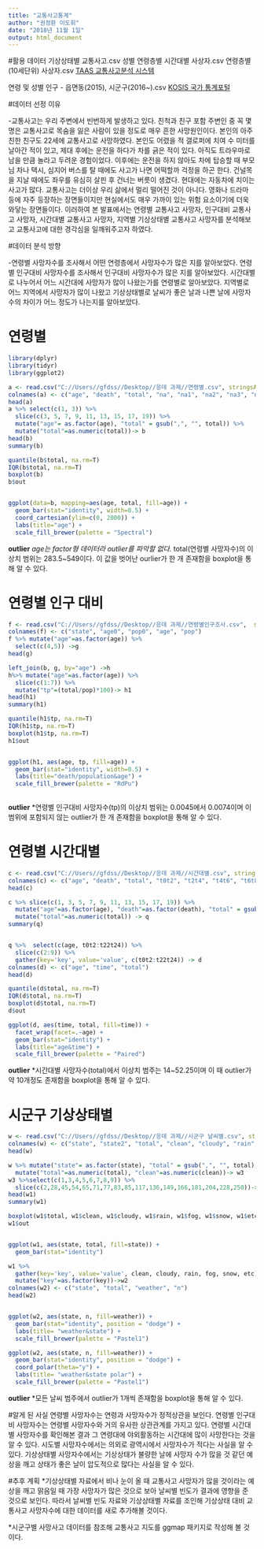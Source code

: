 ```yaml
---
title: "교통사고통계"
author: "권정환 이도휘"
date: "2018년 11월 1일"
output: html_document
---
```


#활용 데이터
기상상태별 교통사고.csv
성별 연령층별 시간대별 사상자.csv
연령층별(10세단위) 사상자.csv
[TAAS 교통사고분석 시스템](http://taas.koroad.or.kr/)

연령 및 성별 인구 - 읍면동(2015), 시군구(2016~).csv
[KOSIS 국가 통계포털](http://kosis.kr/index/index.do)

#데이터 선정 이유

-교통사고는 우리 주변에서 빈번하게 발생하고 있다. 친척과 친구 포함 주변인 중 꼭 몇 명은 교통사고로 목숨을 잃은 사람이 있을 정도로 매우 흔한 사망원인이다. 
본인의 아주 친한 친구도 22세에 교통사고로 사망하였다. 본인도 어렸을 적 갤로퍼에 치여 수 미터를 날아간 적이 있고, 제대 후에는 운전을 하다가 차를 긁은 적이 있다. 
아직도 트라우마로 남을 만큼 놀라고 두려운 경험이었다. 
이후에는 운전을 하지 않아도 차에 탑승할 때 부모님 차나 택시, 심지어 버스를 탈 때에도 사고가 나면 어떡할까 걱정을 하곤 한다. 
건널목을 지날 때에도 좌우를 유심히 살핀 후 건너는 버릇이 생겼다.
현대에는 자동차에 치이는 사고가 많다. 
교통사고는 더이상 우리 삶에서 멀리 떨어진 것이 아니다.
영화나 드라마 등에 자주 등장하는 장면들이지만 현실에서도 매우 가까이 있는 위험 요소이기에 더욱 와닿는 장면들이다. 
이러하여 본 발표에서는 연령별 교통사고 사망자, 인구대비 교통사고 사망자, 시간대별 교통사고 사망자, 지역별 기상상태별 교통사고 사망자를 분석해보고 교통사고에 대한 경각심을 일깨워주고자 하였다. 


#데이터 분석 방향

-연령별 사망자수를 조사해서 어떤 연령층에서 사망자수가 많은 지를 알아보았다.
연령별 인구대비 사망자수를 조사해서 인구대비 사망자수가 많은 지를 알아보았다.
시간대별로 나누어서 어느 시간대에 사망자가 많이 나왔는가를 연령별로 알아보았다.
지역별로 어느 지역에서 사망자가 많이 나왔고 기상상태별로 날씨가 좋은 날과 나쁜 날에
사망자 수의 차이가 어느 정도가 나는지를 알아보았다.



# **연령별**
```r

library(dplyr)
library(tidyr)
library(ggplot2)

a <- read.csv("C://Users//gfdss//Desktop//응데 과제//연령별.csv", stringsAsFactors = F)
colnames(a) <- c("age", "death", "total", "na", "na1", "na2", "na3", "na4", "na5")
head(a)
a %>% select(c(1, 3)) %>%
  slice(c(3, 5, 7, 9, 11, 13, 15, 17, 19)) %>% 
  mutate("age"= as.factor(age), "total" = gsub(",", "", total)) %>%
  mutate("total"=as.numeric(total))-> b
head(b)
summary(b)

quantile(b$total, na.rm=T)
IQR(b$total, na.rm=T)
boxplot(b)
b$out


ggplot(data=b, mapping=aes(age, total, fill=age)) +
  geom_bar(stat="identity", width=0.5) +
  coord_cartesian(ylim=c(0, 2000)) +
  labs(title="age") +
  scale_fill_brewer(palette = "Spectral")
```

**outlier**
*age는 factor형 데이터라 outlier를 파악할 없다.
*total(연령별 사망자수)의 이상치 범위는 283.5~549이다. 이 값을 벗어난 ourlier가 한 개 존재함을 boxplot을 통해 알 수 있다.



# **연령별 인구 대비** 
```r

f <- read.csv("C://Users//gfdss//Desktop//응데 과제//연령별인구조사.csv",  stringsAsFactors = F)
colnames(f) <- c("state", "age0", "pop0", "age", "pop")
f %>% mutate("age"=as.factor(age)) %>%
  select(c(4,5)) ->g
head(g)

left_join(b, g, by="age") ->h
h%>% mutate("age"=as.factor(age)) %>%
  slice(c(1:7)) %>%
  mutate("tp"=(total/pop)*100)-> h1
head(h1)
summary(h1)

quantile(h1$tp, na.rm=T)
IQR(h1$tp, na.rm=T)
boxplot(h1$tp, na.rm=T)
h1$out


ggplot(h1, aes(age, tp, fill=age)) +
  geom_bar(stat="identity", width=0.5) +
  labs(title="death/population&age") +
  scale_fill_brewer(palette = "RdPu")
  

```

**outlier**
*연령별 인구대비 사망자수(tp)의 이상치 범위는 0.0045에서 0.0074이며 이 범위에 포함되지 않는 outlier가 한 개 존재함을 boxplot을 통해 알 수 있다. 



# **연령별 시간대별**
```r

c <- read.csv("C://Users//gfdss//Desktop//응데 과제//시간대별.csv", stringsAsFactors = F)
colnames(c) <- c("age", "death", "total", "t0t2", "t2t4", "t4t6", "t6t8", "t8t10", "t10t12", "t12t14", "t14t16", "t16t18", "t18t20", "t20t22", "t22t24")
head(c)

c %>% slice(c(1, 3, 5, 7, 9, 11, 13, 15, 17, 19)) %>%
  mutate("age"=as.factor(age), "death"=as.factor(death), "total" = gsub(",", "", total)) %>%
  mutate("total"=as.numeric(total)) -> q
summary(q)


q %>%  select(c(age, t0t2:t22t24)) %>%
  slice(c(2:9)) %>%
  gather(key='key', value='value', c(t0t2:t22t24)) -> d
colnames(d) <- c("age", "time", "total")
head(d)

quantile(d$total, na.rm=T)
IQR(d$total, na.rm=T)
boxplot(d$total, na.rm=T)
d$out

ggplot(d, aes(time, total, fill=time)) +
  facet_wrap(facet=.~age) +
  geom_bar(stat="identity") +
  labs(title="age&time") +
  scale_fill_brewer(palette = "Paired")

```

**outlier**
*시간대별 사망자수(total)에서 이상치 범주는 14~52.25이며 이 때 outlier가 약 10개정도 존재함을 boxplot을 통해 알 수 있다.


# **시군구 기상상태별** 
```r

w <- read.csv("C://Users//gfdss//Desktop//응데 과제//시군구 날씨별.csv", stringsAsFactors = F)
colnames(w) <- c("state", "state2", "total", "clean", "cloudy", "rain", "fog", "snow", "etc", "none")
head(w)

w %>% mutate("state"= as.factor(state), "total" = gsub(",", "", total), "clean" = gsub(",", "", clean), "cloudy"=as.numeric(cloudy), "rain"=as.numeric(rain), "fog"=as.numeric(fog), "snow"=as.numeric(snow), "etc"=as.numeric(etc)) %>%
  mutate("total"=as.numeric(total), "clean"=as.numeric(clean))-> w3 
w3 %>%select(c(1,3,4,5,6,7,8,9)) %>%
  slice(c(2,28,45,54,65,71,77,83,85,117,136,149,166,181,204,228,250))-> w1
head(w1)
summary(w1)

boxplot(w1$total, w1$clean, w1$cloudy, w1$rain, w1$fog, w1$snow, w1$etc, na.rm=T)
w1$out


ggplot(w1, aes(state, total, fill=state)) +
  geom_bar(stat="identity") 

w1 %>% 
  gather(key='key', value='value', clean, cloudy, rain, fog, snow, etc) %>%
  mutate("key"=as.factor(key))->w2
colnames(w2) <- c("state", "total", "weather", "n")
head(w2)


ggplot(w2, aes(state, n, fill=weather)) +
  geom_bar(stat="identity", position = "dodge") +
  labs(title= "weather&state") +
  scale_fill_brewer(palette = "Pastel1")

ggplot(w2, aes(state, n, fill=weather)) +
  geom_bar(stat="identity", position = "dodge") +
  coord_polar(theta="y") +
  labs(title= "weather&state polar") +
  scale_fill_brewer(palette = "Pastel1")
```

**outlier**
*모든 날씨 범주에서 outlier가 1개씩 존재함을 boxplot을 통해 알 수 있다.


#알게 된 사실
연령별 사망자수는 연령과 사망자수가 정적상관을 보인다.
연령별 인구대비 사망자수는 연령별 사망자수와 거의 유사한 상관관계를 가지고 있다.
연령별 시간대별 사망자수를 확인해본 결과 그 연령대에 야외활동하는 시간대에 많이 사망한다는 것을 알 수 있다.
시도별 사망자수에서는 의외로 광역시에서 사망자수가 적다는 사실을 알 수 있다.
기상상태별 사망자수에서는 기상상태가 불량한 날에 사망자 수가 많을 것 같던 예상을 깨고 상태가 좋은 날이 압도적으로 많다는 사실을 알 수 있다.

#추후 계획
*기상상태별 자료에서 비나 눈이 올 때 교통사고 사망자가 많을 것이라는 예상을 깨고 맑음일 때 가장 사망자가 많은 것으로 보아 날씨별 빈도가 결과에 영향을 준 것으로 보인다. 따라서 날씨별 빈도 자료와 기상상태별 자료를 조인해 기상상태 대비 교통사고 사망자수에 대한 데이터를 새로 추가해볼 것이다.

*시군구별 사망사고 데이터를 참조해 교통사고 지도를 ggmap 패키지로 작성해 볼 것이다.
